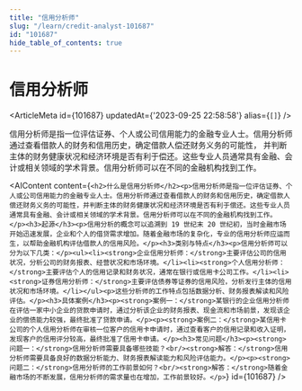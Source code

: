 ```yaml
---
title: "信用分析师"
slug: "/learn/credit-analyst-101687"
id: "101687"
hide_table_of_contents: true
---
```



# 信用分析师

<ArticleMeta id={101687} updatedAt={'2023-09-25 22:58:58'} alias={`[]`} />
<div className='border-solid border-b border-t-0 my-4 border-[var(--ifm-color-gray-300)]' />

信用分析师是指一位评估证券、个人或公司信用能力的金融专业人士。信用分析师通过查看借款人的财务和信用历史，确定借款人偿还财务义务的可能性， 并判断主体的财务健康状况和经济环境是否有利于偿还。这些专业人员通常具有金融、会计或相关领域的学术背景。信用分析师可以在不同的金融机构找到工作。

<AIContent content={`<h2>什么是信用分析师</h2><p>信用分析师是指一位评估证券、个人或公司信用能力的金融专业人士。信用分析师通过查看借款人的财务和信用历史，确定借款人偿还财务义务的可能性，并判断主体的财务健康状况和经济环境是否有利于偿还。这些专业人员通常具有金融、会计或相关领域的学术背景。信用分析师可以在不同的金融机构找到工作。</p><h3>起源</h3><p>信用分析的概念可以追溯到 19 世纪末 20 世纪初，当时金融市场开始迅速发展，企业和个人的借贷需求增加。随着金融市场的复杂化，专业的信用分析师应运而生，以帮助金融机构评估借款人的信用风险。</p><h3>类别与特点</h3><p>信用分析师可以分为以下几类：</p><ul><li><strong>企业信用分析师：</strong>主要评估公司的信用状况，分析公司的财务报表、经营状况和市场环境。</li><li><strong>个人信用分析师：</strong>主要评估个人的信用记录和财务状况，通常在银行或信用卡公司工作。</li><li><strong>证券信用分析师：</strong>主要评估债券等证券的信用风险，分析发行主体的信用状况和市场环境。</li></ul><p>这些分析师的工作特点包括数据分析、财务报表解读和风险评估。</p><h3>具体案例</h3><p><strong>案例一：</strong>某银行的企业信用分析师在评估一家中小企业的贷款申请时，通过分析该企业的财务报表、现金流和市场前景，发现该企业的偿债能力较强，最终批准了贷款申请。</p><p><strong>案例二：</strong>某信用卡公司的个人信用分析师在审核一位客户的信用卡申请时，通过查看客户的信用记录和收入证明，发现客户的信用评分较高，最终批准了信用卡申请。</p><h3>常见问题</h3><p><strong>问题一：</strong>信用分析师需要具备哪些技能？<br/><strong>解答：</strong>信用分析师需要具备良好的数据分析能力、财务报表解读能力和风险评估能力。</p><p><strong>问题二：</strong>信用分析师的工作前景如何？<br/><strong>解答：</strong>随着金融市场的不断发展，信用分析师的需求量也在增加，工作前景较好。</p>`} id={101687} />
